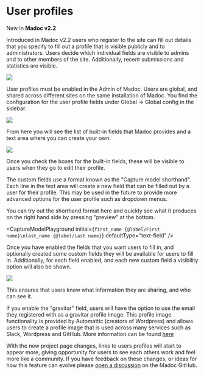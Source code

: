 

# User profiles

<Callout emoji="🚀" type="info">New in <strong>Madoc v2.2</strong></Callout>

Introduced in Madoc v2.2 users who register to the site can fill out details that you specify to fill out a profile that
is visible publicly and to administrators. Users decide which individual fields are visible to admins and to other
members of the site. Additionally, recent submissions and statistics are visible.


![](</assets/user-profile-example.png>)


User profiles must be enabled in the Admin of Madoc. Users are global, and shared across different sites on the same
installation of Madoc. You find the configuration for the user profile fields under Global -> Global config in the sidebar.

![](</assets/global-config-admin-menu.png>)

From here you will see the list of built-in fields that Madoc provides and a text area where you can create your own.

![](</assets/admin-config-profiles.png>)

Once you check the boxes for the built-in fields, these will be visible to users when they go to edit their profile.

The custom fields use a format known as the "Capture model shorthand". Each line in the text area will create a new
field that can be filled out by a user for their profile. This may be used in the future to provide more advanced
options for the user profile such as dropdown menus.

You can try out the shorthand format here and quickly see what it produces on the right hand side by pressing "preview"
at the bottom.

<CaptureModelPlayground
  initial={`first_name {@label/First name}\nlast_name {@label/Last name}`}
  defaultType="text-field"
/>

Once you have enabled the fields that you want users to fill in, and optionally created some custom fields they will be
available for users to fill in. Additionally, for each field enabled, and each new custom field a visibility option
will also be shown.

![](</assets/user-profile-visibility.png>)

This ensures that users know what information they are sharing, and who can see it.

If you enable the "gravitar" field, users will have the option to use the email they registered with as a gravitar
profile image. This profile image functionality is provided by Automattic (creators of Wordpress) and allows users
to create a profile image that is used across many services such as Slack, Wordpress and GitHub. More information can
be found [here](https://en.gravatar.com/)

With the new project page changes, links to users profiles will start to appear more, giving opportunity for users to
see each others work and feel more like a community. If you have feedback on these changes, or ideas for how this
feature can evolve please [open a discussion](https://github.com/digirati-co-uk/madoc-platform/discussions) on
the Madoc GitHub.


